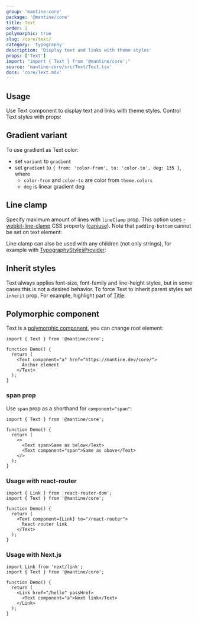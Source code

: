 ```yaml
---
group: 'mantine-core'
package: '@mantine/core'
title: Text
order: 1
polymorphic: true
slug: /core/text/
category: 'typography'
description: 'Display text and links with theme styles'
props: ['Text']
import: "import { Text } from '@mantine/core';"
source: 'mantine-core/src/Text/Text.tsx'
docs: 'core/Text.mdx'
---
```



## Usage

Use Text component to display text and links with theme styles. Control Text styles with props:

<Demo data={TextDemos.usage} />

## Gradient variant

To use gradient as Text color:

- set `variant` to `gradient`
- set `gradient` to `{ from: 'color-from', to: 'color-to', deg: 135 }`, where
  - `color-from` and `color-to` are color from `theme.colors`
  - `deg` is linear gradient deg

<Demo data={TextDemos.gradient} />

## Line clamp

Specify maximum amount of lines with `lineClamp` prop. This option uses [-webkit-line-clamp](https://developer.mozilla.org/en-US/docs/Web/CSS/-webkit-line-clamp)
CSS property ([caniuse](https://caniuse.com/css-line-clamp)). Note that `padding-bottom` cannot be set on text element:

<Demo data={TextDemos.linesConfigurator} />

Line clamp can also be used with any children (not only strings), for example with [TypographyStylesProvider](/core/typography-styles-provider/):

<Demo data={TextDemos.lineClamp} />

## Inherit styles

Text always applies font-size, font-family and line-height styles,
but in some cases this is not a desired behavior. To force Text to inherit parent
styles set `inherit` prop. For example, highlight part of [Title](/core/title/):

<Demo data={TextDemos.inherit} />

## Polymorphic component

Text is a [polymorphic component](/guides/polymorphic/), you can change root element:

```tsx
import { Text } from '@mantine/core';

function Demo() {
  return (
    <Text component="a" href="https://mantine.dev/core/">
      Anchor element
    </Text>
  );
}
```

### span prop

Use `span` prop as a shorthand for `component="span"`:

```tsx
import { Text } from '@mantine/core';

function Demo() {
  return (
    <>
      <Text span>Same as below</Text>
      <Text component="span">Same as above</Text>
    </>
  );
}
```

### Usage with react-router

```tsx
import { Link } from 'react-router-dom';
import { Text } from '@mantine/core';

function Demo() {
  return (
    <Text component={Link} to="/react-router">
      React router link
    </Text>
  );
}
```

### Usage with Next.js

```tsx
import Link from 'next/link';
import { Text } from '@mantine/core';

function Demo() {
  return (
    <Link href="/hello" passHref>
      <Text component="a">Next link</Text>
    </Link>
  );
}
```
